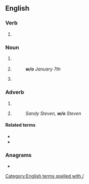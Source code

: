 {{also|Appendix:Variations of "wo"}}
==English==

===Verb===
{{head|en|verb}}
# {{lb|en|finance|insurance}} {{abbreviation of|write off|lang=en}}


===Noun===
# {{lb|en|sport}} {{abbreviation of|walkover|lang=en}} 
#{{lb|en|scheduling}} {{abbreviation of|[[week]] of|lang=en}}
#: '''''w/o''' January 7th'' 
#{{lb|en|finance|insurance}} {{abbreviation of|write-off|lang=en}}

===Adverb===
# {{abbreviation of|without|lang=en}}
# {{abbreviation of|[[wife]] [[of]]|lang=en}}
#: ''Sandy Steven, '''w/o''' Steven''

====Related terms====
* {{l|en|w/}}
* {{l|en|w/i}}

===Anagrams===
* {{anagrams|en|a=ow|'ow|ow}}

[[Category:English terms spelled with /]]